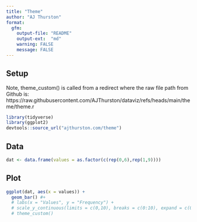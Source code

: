 ```yaml
---
title: "Theme"
author: "AJ Thurston"
format:
  gfm:
    output-file: "README"
    output-ext:  "md"
    warning: FALSE
    message: FALSE
---
```


## Setup

Note, theme_custom() is called from a redirect where the raw file path from Github is: https://raw.githubusercontent.com/AJThurston/dataviz/refs/heads/main/theme/theme.r

```r
library(tidyverse)
library(ggplot2)
devtools::source_url("ajthurston.com/theme")
```

## Data
```r
dat <- data.frame(values = as.factor(c(rep(0,6),rep(1,9))))
```

## Plot

```r
ggplot(dat, aes(x = values)) +
  geom_bar() #+
  # labs(x = "Values", y = "Frequency") +
  # scale_y_continuous(limits = c(0,10), breaks = c(0:10), expand = c(0,0))# +
  # theme_custom()
```